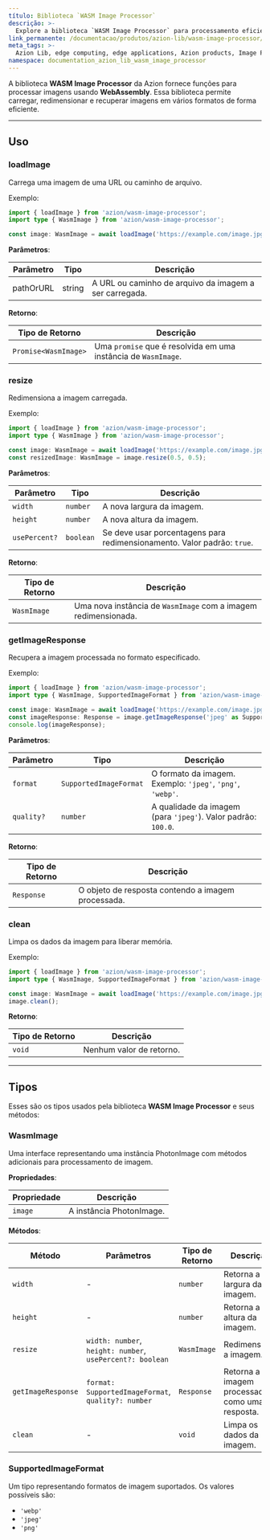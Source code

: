 ```yaml
---
título: Biblioteca `WASM Image Processor`
descrição: >-
  Explore a biblioteca `WASM Image Processor` para processamento eficiente de imagens usando WebAssembly.
link_permanente: /documentacao/produtos/azion-lib/wasm-image-processor/
meta_tags: >-
  Azion Lib, edge computing, edge applications, Azion products, Image Processor, WebAssembly
namespace: documentation_azion_lib_wasm_image_processor
---
```



A biblioteca **WASM Image Processor** da Azion fornece funções para processar imagens usando **WebAssembly**. Essa biblioteca permite carregar, redimensionar e recuperar imagens em vários formatos de forma eficiente.

<LinkButton link="/pt-br/documentacao/produtos/azion-lib/overview/" label="Ir para a visão geral das Azion Libraries" severity="secondary" target="_blank" />

---

## Uso

### loadImage

Carrega uma imagem de uma URL ou caminho de arquivo.

Exemplo:

```typescript
import { loadImage } from 'azion/wasm-image-processor';
import type { WasmImage } from 'azion/wasm-image-processor';

const image: WasmImage = await loadImage('https://example.com/image.jpg');
```

**Parâmetros**:

| Parâmetro | Tipo | Descrição |
| --- | --- | --- |
| pathOrURL | string | A URL ou caminho de arquivo da imagem a ser carregada. |

**Retorno**:

| Tipo de Retorno | Descrição |
|-----------------|-------------|
| `Promise<WasmImage>` | Uma `promise` que é resolvida em uma instância de `WasmImage`. |

### resize

Redimensiona a imagem carregada.

Exemplo:

```typescript
import { loadImage } from 'azion/wasm-image-processor';
import type { WasmImage } from 'azion/wasm-image-processor';

const image: WasmImage = await loadImage('https://example.com/image.jpg');
const resizedImage: WasmImage = image.resize(0.5, 0.5);
```

**Parâmetros**:

| Parâmetro | Tipo | Descrição |
| --- | --- | --- |
| `width` | `number` | A nova largura da imagem. |
| `height` | `number` | A nova altura da imagem. |
| `usePercent?` | `boolean` | Se deve usar porcentagens para redimensionamento. Valor padrão: `true`. |

**Retorno**:

| Tipo de Retorno | Descrição |
|-------------|-------------|
| `WasmImage` | Uma nova instância de `WasmImage` com a imagem redimensionada. |

### getImageResponse

Recupera a imagem processada no formato especificado.

Exemplo:

```typescript
import { loadImage } from 'azion/wasm-image-processor';
import type { WasmImage, SupportedImageFormat } from 'azion/wasm-image-processor';

const image: WasmImage = await loadImage('https://example.com/image.jpg');
const imageResponse: Response = image.getImageResponse('jpeg' as SupportedImageFormat);
console.log(imageResponse);
```

**Parâmetros**:

| Parâmetro | Tipo | Descrição |
| --- | --- | --- |
| `format` | `SupportedImageFormat` | O formato da imagem. Exemplo: `'jpeg'`, `'png'`, `'webp'`. |
| `quality?` | `number` | A qualidade da imagem (para `'jpeg'`). Valor padrão: `100.0`. |

**Retorno**:

| Tipo de Retorno | Descrição |
|-------------|-------------|
| `Response` | O objeto de resposta contendo a imagem processada. |

### clean

Limpa os dados da imagem para liberar memória.

Exemplo:

```typescript
import { loadImage } from 'azion/wasm-image-processor';
import type { WasmImage, SupportedImageFormat } from 'azion/wasm-image-processor';

const image: WasmImage = await loadImage('https://example.com/image.jpg');
image.clean();
```
**Retorno**:

| Tipo de Retorno | Descrição |
|-------------|-------------|
| `void` | Nenhum valor de retorno. |

---

## Tipos

Esses são os tipos usados pela biblioteca **WASM Image Processor** e seus métodos:

### WasmImage

Uma interface representando uma instância PhotonImage com métodos adicionais para processamento de imagem.

**Propriedades**:

| Propriedade | Descrição |
| --- | --- |
| `image` | A instância PhotonImage. |

**Métodos**:

| Método | Parâmetros | Tipo de Retorno | Descrição |
| --- | --- | --- | --- |
| `width` | - | `number` | Retorna a largura da imagem. |
| `height` | - | `number` | Retorna a altura da imagem. |
| `resize` | `width: number`, `height: number`, `usePercent?: boolean` | `WasmImage` | Redimensiona a imagem. |
| `getImageResponse` | `format: SupportedImageFormat`, `quality?: number` | `Response` | Retorna a imagem processada como uma resposta. |
| `clean` | - | `void` | Limpa os dados da imagem. |

### SupportedImageFormat

Um tipo representando formatos de imagem suportados. Os valores possíveis são:

- `'webp'`
- `'jpeg'`
- `'png'`
